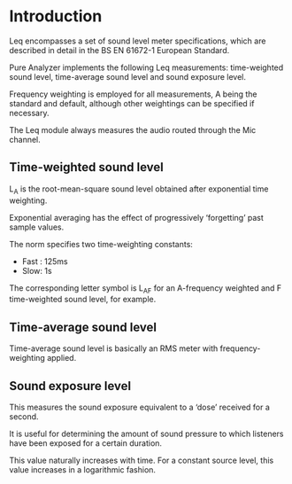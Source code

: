 # Introduction
Leq encompasses a set of sound level meter specifications, which are described in detail in the BS EN 61672-1 European Standard.

Pure Analyzer implements the following Leq measurements: time-weighted sound level, time-average sound level and sound exposure level.

Frequency weighting is employed for all measurements, A being the standard and default, although other weightings can be specified if necessary.

The Leq module always measures the audio routed through the Mic channel.

## Time-weighted sound level
L<sub>A</sub>
is the root-mean-square sound level obtained after exponential time weighting.

Exponential averaging has the effect of progressively 'forgetting' past sample values.

The norm specifies two time-weighting constants:

* Fast : 125ms
* Slow: 1s

:::{.callout-note}
The corresponding letter symbol is L<sub>AF</sub> for an A-frequency weighted and F time-weighted sound level, for example.
:::

## Time-average sound level
Time-average sound level is basically an RMS meter with frequency-weighting applied.

## Sound exposure level
This measures the sound exposure equivalent to a 'dose' received for a second. 

:::{.callout-note}
It is useful for determining the amount of sound pressure to which listeners have been exposed for a certain duration.

This value naturally increases with time. For a constant source level, this value increases in a logarithmic fashion.
:::

